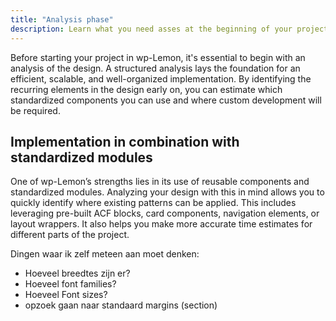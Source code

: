 ```yaml
---
title: "Analysis phase"
description: Learn what you need asses at the beginning of your project
---
```


Before starting your project in wp-Lemon, it's essential to begin with an analysis of the design. 
A structured analysis lays the foundation for an efficient, scalable, and well-organized implementation. 
By identifying the recurring elements in the design early on, you can estimate which standardized components you can use and where custom development will be required.


## Implementation in combination with standardized modules
One of wp-Lemon’s strengths lies in its use of reusable components and standardized modules. 
Analyzing your design with this in mind allows you to quickly identify where existing patterns can be applied. 
This includes leveraging pre-built ACF blocks, card components, navigation elements, or layout wrappers. 
It also helps you make more accurate time estimates for different parts of the project.





Dingen waar ik zelf meteen aan moet denken:
- Hoeveel breedtes zijn er?
- Hoeveel font families?
- Hoeveel Font sizes?
- opzoek gaan naar standaard margins (section)
